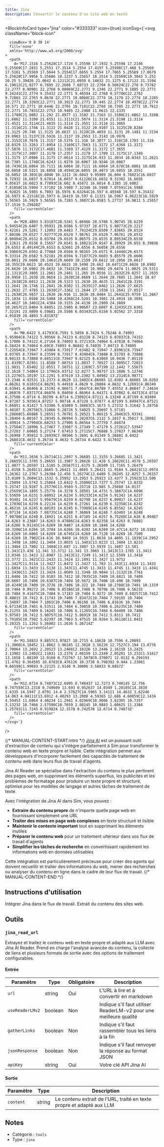 ```yaml
---
title: Jina
description: Convertir le contenu d'un site web en texte
---
```



<BlockInfoCard 
  type="jina"
  color="#333333"
  icon={true}
  iconSvg={`<svg className="block-icon"
      
      
      
      viewBox='0 0 30 14'
      fill='none'
      xmlns='http://www.w3.org/2000/svg'
    >
      <path
        d='M17.1516 5.25628C17.1724 5.25598 17.1932 5.25598 17.2146 5.25569C17.2831 5.2551 17.3514 5.2554 17.4197 5.25598C17.468 5.25569 17.5161 5.25569 17.5644 5.2554C17.6655 5.2554 17.7665 5.25569 17.8679 5.25628C17.9956 5.25686 18.1237 5.25657 18.2514 5.25569C19.3043 5.251 20.25 5.39426 21.0642 6.12112C21.0958 6.14632 21.1275 6.17122 21.1594 6.19612C21.8277 6.7885 22.2088 7.68733 22.2704 8.56624C22.278 8.73762 22.2777 8.90901 22.2768 9.08069C22.2771 9.1346 22.2771 9.1885 22.2771 9.24241C22.2774 9.35432 22.2771 9.46594 22.2768 9.57786C22.2762 9.72083 22.2765 9.8638 22.2771 10.0068C22.2774 10.1178 22.2774 10.2285 22.2771 10.3393C22.2771 10.3923 22.2771 10.445 22.2774 10.4978C22.2774 10.571 22.2771 10.6446 22.2765 10.7181C22.2768 10.7395 22.2771 10.7612 22.2771 10.7831C22.2753 10.9405 22.2408 11.0615 22.1335 11.1789C21.9882 11.292 21.8977 11.3102 21.7163 11.3108C21.6862 11.3108 21.6862 11.3108 21.6551 11.3111C21.5874 11.3114 21.5198 11.3114 21.4521 11.3114C21.4035 11.3114 21.3551 11.3116 21.3065 11.3116C21.1746 11.3122 21.0428 11.3122 20.9107 11.3125C20.8284 11.3125 20.746 11.3125 20.6637 11.3128C20.4059 11.3131 20.1481 11.3134 19.8903 11.3137C19.5926 11.3137 19.2953 11.3143 18.9976 11.3152C18.7676 11.3157 18.5376 11.316 18.3077 11.316C18.1703 11.316 18.0329 11.3163 17.8954 11.3169C17.7663 11.3172 17.6368 11.3172 17.5076 11.3172C17.4601 11.3169 17.4129 11.3172 17.3655 11.3175C17.3007 11.3178 17.2357 11.3178 17.1709 11.3175C17.1349 11.3175 17.0986 11.3175 17.0614 11.3175C16.933 11.3034 16.8343 11.2621 16.7385 11.1748C16.6243 11.0278 16.6067 10.9246 16.6067 10.7436C16.6064 10.7111 16.6064 10.7111 16.6064 10.678C16.6061 10.605 16.6058 10.5321 16.6058 10.4594C16.6055 10.4073 16.6055 10.3551 16.6052 10.303C16.6046 10.1313 16.6043 9.95989 16.604 9.78821C16.6037 9.72932 16.6037 9.67014 16.6037 9.61126C16.6032 9.33382 16.6026 9.05637 16.6023 8.77893C16.602 8.45872 16.6014 8.1385 16.6002 7.81858C16.5994 7.57102 16.5988 7.32346 16.5988 7.07591C16.5988 6.92825 16.5985 6.7803 16.5976 6.63264C16.597 6.49348 16.597 6.35432 16.5973 6.21516C16.5973 6.16419 16.597 6.11321 16.5967 6.06223C16.5929 5.56565 16.5929 5.56565 16.7283 5.3887C16.8583 5.27737 16.9811 5.25657 17.1516 5.25628Z'
        fill='currentColor'
      />
      <path
        d='M28.4893 5.83187C28.5341 5.86966 28.5786 5.90745 28.6229 5.94554C28.6407 5.95931 28.6586 5.97337 28.6771 5.98773C29.2217 6.42161 29.5281 7.12093 29.6483 7.79124C29.6509 7.83665 29.6524 7.88206 29.6527 7.92777C29.6529 7.96761 29.6529 7.96761 29.6532 8.00804C29.6532 8.03704 29.6535 8.06575 29.6535 8.09534C29.6538 8.12611 29.6538 8.15657 29.6541 8.18821C29.6547 8.28929 29.655 8.39036 29.6553 8.49144C29.6553 8.52601 29.6556 8.56058 29.6556 8.59603C29.6562 8.77884 29.6568 8.96165 29.6571 9.14446C29.6573 9.33314 29.6582 9.52181 29.6594 9.71077C29.6603 9.85579 29.6606 10.0011 29.6606 10.1461C29.6609 10.2159 29.6612 10.2856 29.6617 10.355C29.6623 10.4523 29.6623 10.5498 29.662 10.6471C29.6626 10.6902 29.6626 10.6902 29.6632 10.7341C29.662 10.9002 29.6474 11.0025 29.5311 11.1311C29.3805 11.2661 29.2481 11.265 29.0556 11.2632C29.0257 11.2635 28.9958 11.2638 28.9654 11.2638C28.8669 11.2644 28.7685 11.2641 28.67 11.2638C28.6012 11.2638 28.5323 11.2638 28.4635 11.2641C28.3191 11.2641 28.1746 11.2641 28.0302 11.2635C27.8462 11.2626 27.6625 11.2632 27.4785 11.2638C27.3362 11.2644 27.1938 11.2641 27.0517 11.2638C26.9837 11.2638 26.916 11.2638 26.8484 11.2641C25.9759 11.2667 25.1834 11.0508 24.5488 10.4268C24.5201 10.3981 24.4914 10.3691 24.4627 10.3401C24.4384 10.3155 24.4138 10.2909 24.3889 10.2657C23.8404 9.68851 23.5985 8.90687 23.6087 8.12435C23.6301 7.32191 23.9899 6.59681 24.5506 6.03343C25.6158 5.02562 27.3318 4.91839 28.4893 5.83187Z'
        fill='currentColor'
      />
      <path
        d='M8.6422 5.41793C8.7591 5.5858 8.7424 5.76246 8.74093 5.95904C8.74122 5.99566 8.74123 6.03228 8.74123 6.07037C8.74152 6.17086 8.74122 6.27164 8.74093 6.37213C8.74064 6.47818 8.74064 6.58424 8.74064 6.69C8.74093 6.86842 8.74035 7.04713 8.74005 7.22554C8.73947 7.43004 8.73917 7.63482 8.73947 7.83961C8.73947 8.03765 8.73947 8.23599 8.73917 8.43404C8.73888 8.51783 8.73888 8.60133 8.73888 8.68511C8.73947 9.82125 8.63869 10.9436 7.85119 11.8339C7.82951 11.8588 7.80753 11.8837 7.78527 11.9095C7.72023 11.9831 7.65402 12.0551 7.58751 12.1269C7.57199 12.1442 7.55675 12.1618 7.54064 12.1796C6.93712 12.8277 5.99757 13.1886 5.12746 13.2276C5.10197 13.2291 5.07619 13.2302 5.04982 13.2314C4.98771 13.2346 4.92531 13.2373 4.8629 13.2402C4.86085 12.0302 4.86085 10.8203 4.86261 9.61031C4.86291 9.44918 4.8629 9.28804 4.8632 9.12691C4.86349 8.63941 4.86466 8.15191 4.86671 7.6647C4.86789 7.45552 4.86847 7.24634 4.86876 7.03717C4.86876 6.84058 4.86964 6.64371 4.87082 6.44713C4.8714 6.37506 4.8714 6.30299 4.8714 6.23092C4.87111 6.13248 4.87199 6.03404 4.87287 5.9356C4.87257 5.90718 4.87228 5.87877 4.87199 5.84947C4.87521 5.66051 4.91417 5.53306 5.03869 5.38863C5.1673 5.27232 5.31642 5.28756 5.48107 5.28756C5.51066 5.28726 5.54025 5.28697 5.57101 5.28668C5.66886 5.28551 5.76701 5.28521 5.86515 5.28463C5.93341 5.28404 6.00167 5.28345 6.06994 5.28287C6.2132 5.2817 6.35617 5.28082 6.49914 5.27994C6.68253 5.27906 6.86564 5.27759 7.04874 5.27584C7.18996 5.27467 7.33087 5.27349 7.47179 5.27261C7.53947 5.27203 7.60685 5.27174 7.67453 5.27115C7.76886 5.27027 7.86349 5.26998 7.95812 5.26939C7.98566 5.2691 8.01349 5.26881 8.0422 5.26881C8.4632 5.26734 8.4632 5.26734 8.6422 5.41793Z'
        fill='currentColor'
      />
      <path
        d='M11.2636 5.26714C11.2897 5.26685 11.3155 5.26685 11.3421 5.26655C11.3705 5.26655 11.3987 5.26626 11.428 5.26626C11.4578 5.26597 11.4877 5.26597 11.5185 5.26567C11.6175 5.26509 11.7165 5.26479 11.8158 5.2645C11.8665 5.26421 11.8665 5.26421 11.9184 5.26421C12.0974 5.26362 12.2767 5.26304 12.456 5.26274C12.6408 5.26245 12.8257 5.26157 13.0109 5.2604C13.1532 5.25952 13.2953 5.25923 13.4377 5.25923C13.506 5.25894 13.5742 5.25864 13.6422 5.25806C13.7377 5.25747 13.8332 5.25747 13.9287 5.25776C13.9569 5.25718 13.985 5.25688 14.0137 5.25659C14.1895 5.25776 14.3278 5.28501 14.4731 5.38872C14.6096 5.55659 14.6231 5.68052 14.6234 5.89233C14.6234 5.91343 14.6237 5.93481 14.6237 5.95679C14.6239 6.02798 14.6237 6.09917 14.6237 6.17036C14.6239 6.22134 14.6239 6.27261 14.6239 6.32358C14.6242 6.46216 14.6245 6.60103 14.6245 6.73989C14.6245 6.85562 14.6245 6.97134 14.6245 7.08735C14.6248 7.36069 14.6248 7.63403 14.6248 7.90708C14.6248 8.18921 14.6251 8.47105 14.6257 8.75288C14.626 8.99487 14.6263 9.23687 14.6263 9.47886C14.6263 9.62358 14.6263 9.76802 14.6266 9.91245C14.6269 10.0487 14.6269 10.1846 14.6266 10.3206C14.6266 10.3704 14.6266 10.4202 14.6269 10.47C14.6272 10.5382 14.6269 10.6065 14.6269 10.6745C14.6269 10.7128 14.6269 10.7509 14.6269 10.7902C14.616 10.9469 14.5935 11.0638 14.4895 11.1839C14.2952 11.3498 14.1092 11.3404 13.8655 11.3401C13.8233 11.3404 13.8233 11.3404 13.7802 11.3404C13.687 11.3407 13.5939 11.3407 13.501 11.341C13.436 11.341 13.3712 11.341 13.3065 11.3413C13.1705 11.3413 13.0346 11.3413 12.8987 11.3413C12.7249 11.3413 12.5509 11.3418 12.3772 11.3421C12.2433 11.3424 12.1091 11.3427 11.9752 11.3427C11.9114 11.3427 11.8472 11.3427 11.783 11.343C11.6934 11.3433 11.6034 11.3433 11.5138 11.343C11.4745 11.3433 11.4745 11.3433 11.4341 11.3436C11.2425 11.3424 11.0609 11.3348 10.9044 11.2132C10.7761 11.0486 10.7412 10.9103 10.7412 10.7035C10.7409 10.6821 10.7409 10.6607 10.7406 10.6387C10.7404 10.5672 10.7406 10.496 10.7409 10.4249C10.7409 10.3736 10.7406 10.322 10.7404 10.2708C10.7401 10.1319 10.7404 9.99272 10.7406 9.85386C10.7406 9.70796 10.7406 9.56235 10.7404 9.41675C10.7404 9.17183 10.7404 8.9272 10.7409 8.68257C10.7412 8.40015 10.7412 8.11743 10.7406 7.83472C10.7404 7.59185 10.7404 7.34897 10.7404 7.1061C10.7406 6.96108 10.7406 6.81636 10.7404 6.67134C10.7401 6.53511 10.7404 6.39858 10.7406 6.26235C10.7409 6.21255 10.7409 6.16245 10.7406 6.11265C10.7404 6.04409 10.7406 5.97583 10.7412 5.90757C10.7412 5.86919 10.7412 5.8311 10.7412 5.79185C10.7582 5.62397 10.7963 5.47515 10.9264 5.36118C11.0421 5.28325 11.1262 5.26802 11.2636 5.26714Z'
        fill='currentColor'
      />
      <path
        d='M3.58833 9.8857C3.97827 10.2715 4.18628 10.7596 4.20093 11.3066C4.18452 11.8662 3.96245 12.3628 3.56226 12.7527C3.194 13.0776 2.70064 13.2692 2.20523 13.2466C2.18326 13.2446 2.16158 13.2425 2.13902 13.2402C2.11031 13.2376 2.08159 13.2349 2.05201 13.232C1.51617 13.1658 1.08199 12.9168 0.732767 12.5078C0.370071 12.0132 0.294193 11.4762 0.364505 10.8783C0.476126 10.3738 0.798392 9.944 1.23081 9.66598C1.99693 9.22125 2.9148 9.30006 3.58833 9.8857Z'
        fill='currentColor'
      />
      <path
        d='M12.6714 0.74873C12.6995 0.748437 12.7273 0.748145 12.756 0.747559C13.2318 0.749609 13.693 0.952637 14.0349 1.28105C14.3838 1.6335 14.5947 2.0791 14.6 2.57627C14.5965 3.14111 14.4632 3.62246 14.063 4.04111C13.6912 4.40293 13.2008 4.59365 12.686 4.60859C12.1434 4.59453 11.6864 4.40234 11.2941 4.02969C10.9086 3.62305 10.7357 3.13232 10.7466 2.57598C10.7659 2.08145 10.9883 1.60625 11.3384 1.25791C11.7245 0.919824 12.1578 0.742578 12.6714 0.74873Z'
        fill='currentColor'
      />
    </svg>`}
/>

{/* MANUAL-CONTENT-START:intro */}
[Jina AI](https://jina.ai/) est un puissant outil d'extraction de contenu qui s'intègre parfaitement à Sim pour transformer le contenu web en texte propre et lisible. Cette intégration permet aux développeurs d'incorporer facilement des capacités de traitement de contenu web dans leurs flux de travail d'agents.

Jina AI Reader se spécialise dans l'extraction du contenu le plus pertinent des pages web, en supprimant les éléments superflus, les publicités et les problèmes de formatage pour produire un texte propre et structuré, optimisé pour les modèles de langage et autres tâches de traitement de texte.

Avec l'intégration de Jina AI dans Sim, vous pouvez :

- **Extraire du contenu propre** de n'importe quelle page web en fournissant simplement une URL
- **Traiter des mises en page web complexes** en texte structuré et lisible
- **Maintenir le contexte important** tout en supprimant les éléments inutiles
- **Préparer le contenu web** pour un traitement ultérieur dans vos flux de travail d'agents
- **Simplifier les tâches de recherche** en convertissant rapidement les informations web en données utilisables

Cette intégration est particulièrement précieuse pour créer des agents qui doivent recueillir et traiter des informations du web, mener des recherches ou analyser du contenu en ligne dans le cadre de leur flux de travail.
{/* MANUAL-CONTENT-END */}

## Instructions d'utilisation

Intégrer Jina dans le flux de travail. Extrait du contenu des sites web.

## Outils

### `jina_read_url`

Extrayez et traitez le contenu web en texte propre et adapté aux LLM avec Jina AI Reader. Prend en charge l'analyse avancée du contenu, la collecte de liens et plusieurs formats de sortie avec des options de traitement configurables.

#### Entrée

| Paramètre | Type | Obligatoire | Description |
| --------- | ---- | ----------- | ----------- |
| `url` | string | Oui | L'URL à lire et à convertir en markdown |
| `useReaderLMv2` | boolean | Non | Indique s'il faut utiliser ReaderLM-v2 pour une meilleure qualité |
| `gatherLinks` | boolean | Non | Indique s'il faut rassembler tous les liens à la fin |
| `jsonResponse` | boolean | Non | Indique s'il faut renvoyer la réponse au format JSON |
| `apiKey` | string | Oui | Votre clé API Jina AI |

#### Sortie

| Paramètre | Type | Description |
| --------- | ---- | ----------- |
| `content` | string | Le contenu extrait de l'URL, traité en texte propre et adapté aux LLM |

## Notes

- Catégorie : `tools`
- Type : `jina`
